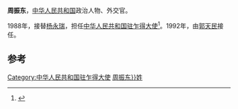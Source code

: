 '''周振东'''，[[中华人民共和国|中华人民共和国]]政治人物、外交官。

1988年，接替[[杨永瑞|杨永瑞]]，担任[[中国驻乍得大使列表|中华人民共和国驻乍得大使]]<ref>{{cite web|author=中华人民共和国外交部|title=中国驻乍得历任大使|url=http://www.mfa.gov.cn/chn/pds/ziliao/wjrw/2167/2170/t9217.htm|publisher=中华人民共和国外交部|accessdate=2012-03-07}}</ref>。1992年，由[[郭天民|郭天民]]接任。

== 参考 ==
{{reflist}}
{{start box}}
{{s-dip}}
{{succession box|[[杨永瑞|杨永瑞]]|[[郭天民_(外交官)|郭天民]]|[[中国驻乍得大使列表|中华人民共和国驻乍得大使]]|1988年9月-1992年8月}}
{{end box}}
{{中国政治人物小作品}}

[[Category:中华人民共和国驻乍得大使|Category:中华人民共和国驻乍得大使]]
[[Category:{{Str_left|周振东}}姓]]